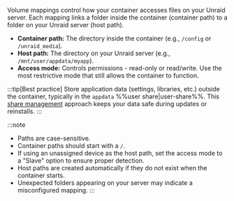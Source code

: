 Volume mappings control how your container accesses files on your Unraid server. Each mapping links a folder inside the container (container path) to a folder on your Unraid server (host path).

- **Container path:** The directory inside the container (e.g., `/config` or `/unraid_media`).
- **Host path:** The directory on your Unraid server (e.g., `/mnt/user/appdata/myapp`).
- **Access mode:** Controls permissions - read-only or read/write. Use the most restrictive mode that still allows the container to function.

:::tip[Best practice]
Store application data (settings, libraries, etc.) outside the container, typically in the `appdata` %%user share|user-share%%. This [share management](../../../manage-storage/shares.mdx) approach keeps your data safe during updates or reinstalls.
:::

:::note
- Paths are case-sensitive.
- Container paths should start with a `/`.
- If using an unassigned device as the host path, set the access mode to a "Slave" option to ensure proper detection.
- Host paths are created automatically if they do not exist when the container starts.
- Unexpected folders appearing on your server may indicate a misconfigured mapping.
:::

